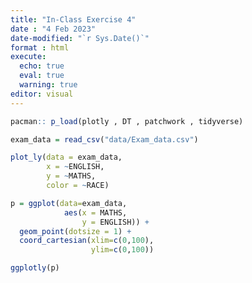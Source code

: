 ```yaml
---
title: "In-Class Exercise 4"
date : "4 Feb 2023"
date-modified: "`r Sys.Date()`"
format : html
execute: 
  echo: true
  eval: true
  warning: true
editor: visual
---
```


```r
pacman:: p_load(plotly , DT , patchwork , tidyverse)
```

```r
exam_data = read_csv("data/Exam_data.csv")
```

```r
plot_ly(data = exam_data,
        x = ~ENGLISH,
        y = ~MATHS,
        color = ~RACE)
```

```r
p = ggplot(data=exam_data, 
            aes(x = MATHS,
                y = ENGLISH)) +
  geom_point(dotsize = 1) +
  coord_cartesian(xlim=c(0,100),
                  ylim=c(0,100))

ggplotly(p)
```
